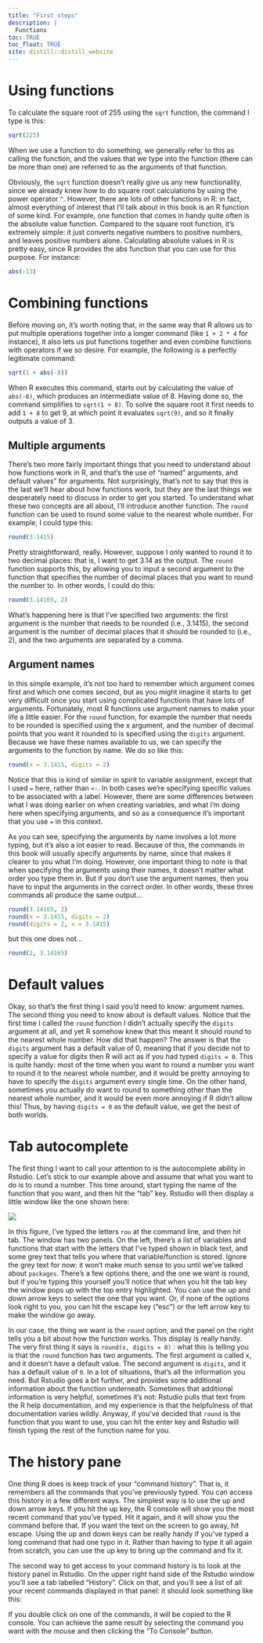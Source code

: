 ```yaml
---
title: "First steps"
description: |
  Functions
toc: TRUE
toc_float: TRUE
site: distill::distill_website
---
```


# Using functions

To calculate the square root of 255 using the `sqrt` function, the command I type is this:

```r
sqrt(225)
```

When we use a function to do something, we generally refer to this as calling the function, and the values that we type into the function (there can be more than one) are referred to as the arguments of that function.

Obviously, the `sqrt` function doesn’t really give us any new functionality, since we already knew how to do square root calculations by using the power operator `^`. However, there are lots of other functions in R: in fact, almost everything of interest that I’ll talk about in this book is an R function of some kind. For example, one function that comes in handy quite often is the absolute value function. Compared to the square root function, it’s extremely simple: it just converts negative numbers to positive numbers, and leaves positive numbers alone. Calculating absolute values in R is pretty easy, since R provides the abs function that you can use for this purpose. For instance:

```r
abs(-13)
```

# Combining functions

Before moving on, it’s worth noting that, in the same way that R allows us to put multiple operations together into a longer command (like `1 + 2 * 4` for instance), it also lets us put functions together and even combine functions with operators if we so desire. For example, the following is a perfectly legitimate command:

```r
sqrt(1 + abs(-8))
```

When R executes this command, starts out by calculating the value of `abs(-8)`, which produces an intermediate value of 8. Having done so, the command simplifies to `sqrt(1 + 8)`. To solve the square root it first needs to add `1 + 8` to get 9, at which point it evaluates `sqrt(9)`, and so it finally outputs a value of 3.

## Multiple arguments

There’s two more fairly important things that you need to understand about how functions work in R, and that’s the use of “named” arguments, and default values” for arguments. Not surprisingly, that’s not to say that this is the last we’ll hear about how functions work, but they are the last things we desperately need to discuss in order to get you started. To understand what these two concepts are all about, I’ll introduce another function. The `round` function can be used to round some value to the nearest whole number. For example, I could type this:

```r
round(3.1415)
```

Pretty straightforward, really. However, suppose I only wanted to round it to two decimal places: that is, I want to get 3.14 as the output. The `round` function supports this, by allowing you to input a second argument to the function that specifies the number of decimal places that you want to round the number to. In other words, I could do this:

```r
round(3.14165, 2)
```

What’s happening here is that I’ve specified two arguments: the first argument is the number that needs to be rounded (i.e., 3.1415), the second argument is the number of decimal places that it should be rounded to (i.e., 2), and the two arguments are separated by a comma.

## Argument names

In this simple example, it’s not too hard to remember which argument comes first and which one comes second, but as you might imagine it starts to get very difficult once you start using complicated functions that have lots of arguments. Fortunately, most R functions use argument names to make your life a little easier. For the `round` function, for example the number that needs to be rounded is specified using the x argument, and the number of decimal points that you want it rounded to is specified using the `digits` argument. Because we have these names available to us, we can specify the arguments to the function by name. We do so like this:

```r
round(x = 3.1415, digits = 2)
```

Notice that this is kind of similar in spirit to variable assignment, except that I used `=` here, rather than `<-`. In both cases we’re specifying specific values to be associated with a label. However, there are some differences between what I was doing earlier on when creating variables, and what I’m doing here when specifying arguments, and so as a consequence it’s important that you use `=` in this context.

As you can see, specifying the arguments by name involves a lot more typing, but it’s also a lot easier to read. Because of this, the commands in this book will usually specify arguments by name, since that makes it clearer to you what I’m doing. However, one important thing to note is that when specifying the arguments using their names, it doesn’t matter what order you type them in. But if you don’t use the argument names, then you have to input the arguments in the correct order. In other words, these three commands all produce the same output…

```r
round(3.14165, 2)
round(x = 3.1415, digits = 2)
round(digits = 2, x = 3.1415)
```

but this one does not…

```r
round(2, 3.14165)
```

# Default values

Okay, so that’s the first thing I said you’d need to know: argument names. The second thing you need to know about is default values. Notice that the first time I called the `round` function I didn’t actually specify the `digits` argument at all, and yet R somehow knew that this meant it should round to the nearest whole number. How did that happen? The answer is that the `digits` argument has a default value of 0, meaning that if you decide not to specify a value for digits then R will act as if you had typed `digits = 0`. This is quite handy: most of the time when you want to round a number you want to round it to the nearest whole number, and it would be pretty annoying to have to specify the `digits` argument every single time. On the other hand, sometimes you actually do want to round to something other than the nearest whole number, and it would be even more annoying if R didn’t allow this! Thus, by having `digits = 0` as the default value, we get the best of both worlds.

# Tab autocomplete

The first thing I want to call your attention to is the autocomplete ability in Rstudio. Let’s stick to our example above and assume that what you want to do is to round a number. This time around, start typing the name of the function that you want, and then hit the “tab” key. Rstudio will then display a little window like the one shown here:

![](media/autocomplete.png)

In this figure, I’ve typed the letters `rou` at the command line, and then hit tab. The window has two panels. On the left, there’s a list of variables and functions that start with the letters that I’ve typed shown in black text, and some grey text that tells you where that variable/function is stored. Ignore the grey text for now: it won’t make much sense to you until we’ve talked about `packages`. There’s a few options there, and the one we want is round, but if you’re typing this yourself you’ll notice that when you hit the tab key the window pops up with the top entry highlighted. You can use the up and down arrow keys to select the one that you want. Or, if none of the options look right to you, you can hit the escape key (“esc”) or the left arrow key to make the window go away.

In our case, the thing we want is the `round` option, and the panel on the right tells you a bit about how the function works. This display is really handy. The very first thing it says is `round(x, digits = 0)` : what this is telling you is that the `round` function has two arguments. The first argument is called x, and it doesn’t have a default value. The second argument is `digits`, and it has a default value of `0`. In a lot of situations, that’s all the information you need. But Rstudio goes a bit further, and provides some additional information about the function underneath. Sometimes that additional information is very helpful, sometimes it’s not: Rstudio pulls that text from the R help documentation, and my experience is that the helpfulness of that documentation varies wildly. Anyway, if you’ve decided that `round` is the function that you want to use, you can hit the enter key and Rstudio will finish typing the rest of the function name for you.

# The history pane

One thing R does is keep track of your “command history”. That is, it remembers all the commands that you’ve previously typed. You can access this history in a few different ways. The simplest way is to use the up and down arrow keys. If you hit the up key, the R console will show you the most recent command that you’ve typed. Hit it again, and it will show you the command before that. If you want the text on the screen to go away, hit escape. Using the up and down keys can be really handy if you’ve typed a long command that had one typo in it. Rather than having to type it all again from scratch, you can use the up key to bring up the command and fix it.

The second way to get access to your command history is to look at the history panel in Rstudio. On the upper right hand side of the Rstudio window you’ll see a tab labelled “History”. Click on that, and you’ll see a list of all your recent commands displayed in that panel: it should look something like this:

If you double click on one of the commands, it will be copied to the R console. You can achieve the same result by selecting the command you want with the mouse and then clicking the “To Console” button.


